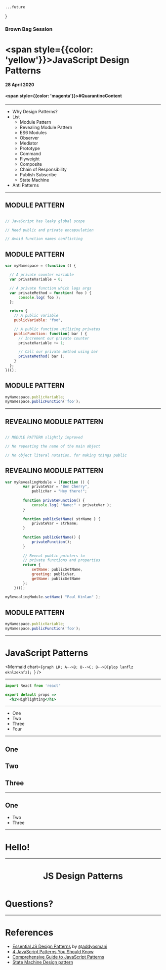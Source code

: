 


    ...future
}

### Brown Bag Session

# <span style={{color: 'yellow'}}>JavaScript</span> Design Patterns

#### 28 April 2020

#### <span style={{color: 'magenta'}}>#QuarantineContent</span>

---

- Why Design Patterns?
- List
    - Module Pattern
    - Revealing Module Pattern
    - ES6 Modules
    - Observer
    - Mediator
    - Prototype
    - Command
    - Flyweight
    - Composite
    - Chain of Responsibility
    - Publish Subscribe
    - State Machine
- Anti Patterns

---

<CodeSurferColumns theme={github}>

<Step subtitle="WHY">

## MODULE PATTERN

```js

// JavaScript has leaky global scope

// Need public and private encapsulation

// Avoid function names conflicting

```

</Step>

<Step subtitle="IMPLEMENTATION">

## MODULE PATTERN

```js showNumbers
var myNamespace = (function () {

  // A private counter variable
  var privateVariable = 0;

  // A private function which logs args
  var privateMethod = function( foo ) {
      console.log( foo );
  };

  return {
    // A public variable
    publicVariable: "foo",

    // A public function utilizing privates
    publicFunction: function( bar ) {
      // Increment our private counter
      privateVariable += 1;

      // Call our private method using bar
      privateMethod( bar );
    }
  };
})();
```

</Step>

<Step subtitle="USAGE">

## MODULE PATTERN

```js showNumbers 
myNamespace.publicVariable;
myNamespace.publicFunction('foo');
```

</Step>


</CodeSurferColumns>

---

<CodeSurferColumns theme={github}>

<Step subtitle="WHY">

## REVEALING MODULE PATTERN

```js

// MODULE PATTERN slightly improved

// No repeating the name of the main object

// No object literal notation, for making things public

```

</Step>

<Step subtitle="IMPLEMENTATION">

## REVEALING MODULE PATTERN

```js showNumbers
var myRevealingModule = (function () {
        var privateVar = "Ben Cherry",
            publicVar = "Hey there!";
 
        function privateFunction() {
            console.log( "Name:" + privateVar );
        }
 
        function publicSetName( strName ) {
            privateVar = strName;
        }
 
        function publicGetName() {
            privateFunction();
        }
 
        // Reveal public pointers to
        // private functions and properties
        return {
            setName: publicSetName,
            greeting: publicVar,
            getName: publicGetName
        };
    })();
 
myRevealingModule.setName( "Paul Kinlan" );
```

</Step>

<Step subtitle="USAGE">

## MODULE PATTERN

```js showNumbers 
myNamespace.publicVariable;
myNamespace.publicFunction('foo');
```

</Step>


</CodeSurferColumns>

---

# JavaScript Patterns
<Mermaid chart={`graph LR;
A-->B;
B-->C;
B-->D[plop lanflz eknlzeknfz];
      `}
      />

---

<CodeSurfer>

```jsx
import React from 'react'

export default props =>
  <h1>Highlighting</h1>
```

</CodeSurfer>

---

<ul>
  <li>One</li>
  <Steps>
    <li>Two</li>
    <li>Three</li>
    <li>Four</li>
  </Steps>
</ul>

---

## One

<Steps>

## Two
## Three

</Steps>

---

## One

<Steps>

- Two
- Three

</Steps>

---
<Head>
  <title>JS Design Patterns</title>
</Head>

# Hello!

--- 

<Header>

# JS Design Patterns

</Header>

# Questions?

---

# References 

- [Essential JS Design Patterns](https://addyosmani.com/resources/essentialjsdesignpatterns/book/) by [@addyosmani](https://twitter.com/addyosmani)
- [4 JavaScript Patterns You Should Know](https://scotch.io/bar-talk/4-javascript-design-patterns-you-should-know)
- [Comprehensive Guide to JavaScript Patterns](https://www.toptal.com/javascript/comprehensive-guide-javascript-design-patterns)
- [State Machine Design pattern](https://medium.com/datadriveninvestor/state-machine-design-pattern-why-how-example-through-spring-state-machine-part-1-f13872d68c2d)
